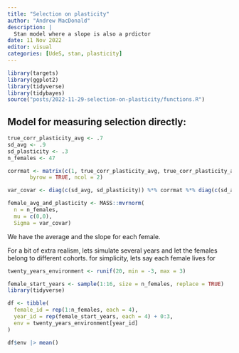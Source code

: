 ```yaml
---
title: "Selection on plasticity"
author: "Andrew MacDonald"
description: |
  Stan model where a slope is also a prdictor
date: 11 Nov 2022
editor: visual
categories: [UdeS, stan, plasticity]
---
```


```r
library(targets)
library(ggplot2)
library(tidyverse)
library(tidybayes)
source("posts/2022-11-29-selection-on-plasticity/functions.R")
```

## Model for measuring selection directly:



```r
true_corr_plasticity_avg <- .7
sd_avg <- .9
sd_plasticity <- .3
n_females <- 47

corrmat <- matrix(c(1, true_corr_plasticity_avg, true_corr_plasticity_avg, 1),
       byrow = TRUE, ncol = 2)

var_covar <- diag(c(sd_avg, sd_plasticity)) %*% corrmat %*% diag(c(sd_avg, sd_plasticity))

female_avg_and_plasticity <- MASS::mvrnorm(
  n = n_females,
  mu = c(0,0),
  Sigma = var_covar)

```

We have the average and the slope for each female. 

For a bit of extra realism, lets simulate several years and let the females belong to different cohorts. 
for simplicity, lets say each female lives for 

```r
twenty_years_environment <- runif(20, min = -3, max = 3)

female_start_years <- sample(1:16, size = n_females, replace = TRUE)
library(tidyverse)

df <- tibble(
  female_id = rep(1:n_females, each = 4),
  year_id = rep(female_start_years, each = 4) + 0:3,
  env = twenty_years_environment[year_id]
)

df$env |> mean()

```

